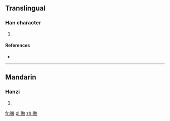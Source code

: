 ==Translingual==

===Han character===
{{Han char|rn=60|rad=彳|as=12|sn=15|four=2824<sub>0</sub>|canj=竹人火月大 (HOFBK)|ids=⿰[[彳]][[敝]]}}

# {{defn|Han|sort=彳12}}

====References====
* {{Han ref|kx=0371.070|dkj=10242|dj=0698.030|hdz=20842.060|uh=5FB6|ud=24502|bh=E1C1|bd=57793}}

----

==Mandarin==

===Hanzi===
{{cmn-hanzi|pin=[[biè]] ([[bie4]]), [[jiāo]] ([[jiao1]]), [[jiǎo]] ([[jiao3]]), [[yāo]] ([[yao1]]), [[yáo]] ([[yao2]])|wg=pieh<sup>4</sup>, chiao<sup>1</sup>, chiao<sup>3</sup>, yao<sup>1</sup>, yao<sup>2</sup>}}

# {{defn|lang=cmn|sort=彳12}}

[[fr:徶]]
[[pl:徶]]
[[zh:徶]]